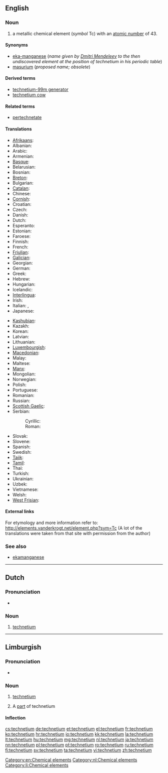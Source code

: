 {{also|Technetium}}
==English==
{{elements|Tc|molybdenum|Mo|ruthenium|Ru}}

===Noun===
{{wikipedia}}
{{en-noun|-}}

# a metallic chemical element (''symbol'' Tc) with an [[atomic number]] of 43.

====Synonyms====
* [[eka-manganese]] (''name given by [[w:Dmitri Mendeleev|Dmitri Mendeleev]] to the then undiscovered element at the position of technetium in his periodic table'')
* [[masurium]] (''proposed name; obsolete'')

====Derived terms====
* [[technetium-99m generator]]
* [[technetium cow]]

====Related terms====
* [[pertechnetate]]

====Translations====
{{trans-top|chemical element}}
* [[Afrikaans]]: {{t|af|technetium}}
* Albanian: {{t|sq|teknec}}
* Arabic: {{t|ar|كنيتيوم|m|tr=tiknítyum|sc=Arab}}
* Armenian: {{t|hy|տեխնեցիում|tr=texnecʿium}}
* [[Basque]]: {{t|eu|teknezioa}}
* Belarusian: {{t|be|тэхнецый|m|tr=tekhnétsyj|sc=Cyrl}}
* Bosnian: {{t-|bs|tehnecij}}
* [[Breton]]: {{t|br|teknetiom}}
* Bulgarian: {{t-|bg|технеций|m|tr=tekhnétsij}}
* [[Catalan]]: {{t|ca|tecneci}}
* Chinese: {{t|zh|锝|tr=dé|sc=Hani}}
* [[Cornish]]: {{t|kw|technytyum}}
* Croatian: {{t+|hr|tehnecij}}
* Czech: {{t+|cs|technecium}}
* Danish: {{t-|da|technetium}}
* Dutch: {{t+|nl|technetium|n}}
* Esperanto: {{t+|eo|teknecio|xs=Esperanto}}
* Estonian: {{t-|et|tehneetsium}}
* Faroese: {{t-|fo|technetium|xs=Faroese}}
* Finnish: {{t+|fi|technetium}}
* French: {{t+|fr|technétium|m}}
* [[Friulian]]: {{t|fur|tecnezi}}
* [[Galician]]: {{t|gl|tecnecio}}
* Georgian: {{t|ka|ტექნეციუმი|sc=Geor|tr=tek'nets'iumi}}
* German: {{t+|de|Technetium|n}}
* Greek: {{t|el|τεχνήτιο|n|tr=technítio}}
* Hebrew: {{t|he|טכנתיום|sc=Hebr|tr=tekhnétyum}}
* Hungarian: {{t+|hu|technécium}}
* Icelandic: {{t+|is|teknetín}}
* [[Interlingua]]: {{t|ia|technetium}}
* Irish: {{t+|ga|teicnéitiam|xs=Irish}}
* Italian: {{t+|it|tecnezio|m}}, {{t-|it|tecneto|m}}
* Japanese: {{t+|ja|テクネチウム|tr=tekunechiumu}}
{{trans-mid}}
* [[Kashubian]]: {{t|csb|technet}}
* Kazakh: {{t|kk|технеций|tr=tekhnetsiy}}
* Korean: {{t|ko|테크네튬|tr=tekeunetyum|sc=Kore}}
* Latvian: {{t|lv|tehnēcijs}}
* Lithuanian: {{t+|lt|technecis|xs=Lithuanian}}
* [[Luxembourgish]]: {{t|lb|Technetium}}
* [[Macedonian]]: {{t|mk|технециум|m|tr=tekhnétsium|sc=Cyrl}}
* Malay: {{t-|ms|teknetium|xs=Malay}}
* Maltese: {{t|mt|teknezju}}
* [[Manx]]: {{t|gv|cheghnaiçhum|alt=çheghnaiçhum}}
* Mongolian: {{t|mn|технеци|sc=Cyrl|tr=tekhnetsi}}
* Norwegian: {{t-|no|technetium}}
* Polish: {{t+|pl|technet|m}}
* Portuguese: {{t+|pt|tecnécio|m}}
* Romanian: {{t+|ro|technețiu|n}}
* Russian: {{t+|ru|технеций|m|tr=texnétsij}}
* [[Scottish Gaelic]]: {{t|gd|teicnèitiam}}
* Serbian:
*: Cyrillic: {{t|sr|технициjум|m|sc=Cyrl}}
*: Roman: {{t|sr|tehnicijum|m}}
* Slovak: {{t-|sk|technécium}}
* Slovene: {{t+|sl|tehnecij}}
* Spanish: {{t+|es|tecnecio|m}}
* Swedish: {{t+|sv|teknetium|n}}
* [[Tajik]]: {{t|tg|tehneci'}}
* [[Tamil]]: {{t|ta|பசகன்|tr=pasagan|sc=Taml}}
* Thai: {{t|th|เทคนีเชียม|sc=Thai|tr=thēkhnīchiam}}
* Turkish: {{t+|tr|teknetyum}}
* Ukrainian: {{t|uk|технецiй|m|tr=tekhnétsij|sc=Cyrl}}
* Uzbek: {{t|uz|технеций|tr=tekhnetsiy|sc=Cyrl}}
* Vietnamese: {{t|vi|tecnexi}}
* Welsh: {{t|cy|technetiwm}}
* [[West Frisian]]: {{t|fy|technetium}}
{{trans-bottom}}

====External links====
For etymology and more information refer to:
http://elements.vanderkrogt.net/element.php?sym=Tc
(A lot of the translations were taken from that site with permission from the author)

===See also===
* [[ekamanganese]]

[[Category:en:Chemical elements]]

----

==Dutch==
{{wikipedia|lang=nl}}

===Pronunciation===
* {{audio|Nl-technetium.ogg|Audio}}

===Noun===
{{infl|nl|noun|g=n}}

# [[technetium#English|technetium]]

[[Category:nl:Chemical elements]]

----

==Limburgish==

===Pronunciation===
* {{IPA|[tæxˈneː˨ʃɔ˧m]|lang=li}}

===Noun===
{{li-noun|g=n}}

# {{uncountable|lang=li}} [[technetium#English|technetium]]
# A [[part]] of technetium

====Inflection====
{{li-decl-noun-um|techneti}}

[[Category:li:Chemical elements]]

[[cs:technetium]]
[[de:technetium]]
[[et:technetium]]
[[el:technetium]]
[[fr:technetium]]
[[ko:technetium]]
[[hr:technetium]]
[[io:technetium]]
[[kk:technetium]]
[[la:technetium]]
[[lt:technetium]]
[[hu:technetium]]
[[mg:technetium]]
[[nl:technetium]]
[[ja:technetium]]
[[nn:technetium]]
[[pl:technetium]]
[[pt:technetium]]
[[ro:technetium]]
[[ru:technetium]]
[[fi:technetium]]
[[sv:technetium]]
[[ta:technetium]]
[[vi:technetium]]
[[zh:technetium]]